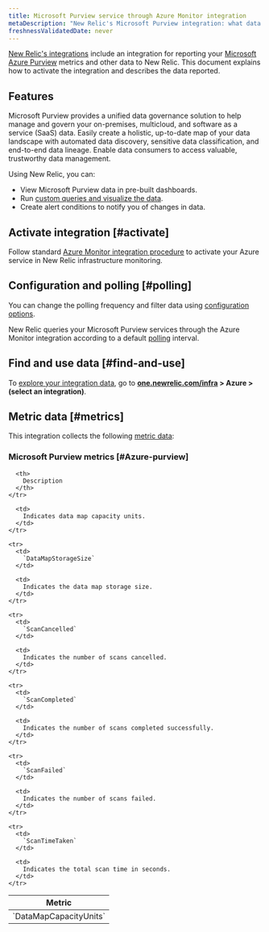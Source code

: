```yaml
---
title: Microsoft Purview service through Azure Monitor integration
metaDescription: "New Relic's Microsoft Purview integration: what data it reports and how to enable it."
freshnessValidatedDate: never
---
```


[New Relic's integrations](/docs/infrastructure/introduction-infra-monitoring) include an integration for reporting your [Microsoft Azure Purview](https://azure.microsoft.com/en-us/products/purview/) metrics and other data to New Relic. This document explains how to activate the integration and describes the data reported.

## Features

Microsoft Purview provides a unified data governance solution to help manage and govern your on-premises, multicloud, and software as a service (SaaS) data. Easily create a holistic, up-to-date map of your data landscape with automated data discovery, sensitive data classification, and end-to-end data lineage. Enable data consumers to access valuable, trustworthy data management.

Using New Relic, you can:

* View Microsoft Purview data in pre-built dashboards.
* Run [custom queries and visualize the data](/docs/infrastructure/integrations-getting-started/getting-started/use-integration-data-new-relic-insights).
* Create alert conditions to notify you of changes in data.

## Activate integration [#activate]

Follow standard [Azure Monitor integration procedure](/docs/infrastructure/microsoft-azure-integrations/azure-integrations-list/azure-monitor) to activate your Azure service in New Relic infrastructure monitoring.

## Configuration and polling [#polling]

You can change the polling frequency and filter data using [configuration options](/docs/infrastructure/microsoft-azure-integrations/azure-integrations-list/azure-monitor/#settings).

New Relic queries your Microsoft Purview services through the Azure Monitor integration according to a default [polling](/docs/infrastructure/microsoft-azure-integrations/azure-integrations-list/azure-monitor/#settings) interval.

## Find and use data [#find-and-use]

To [explore your integration data](/docs/infrastructure/integrations/find-use-infrastructure-integration-data), go to <DNT>**[one.newrelic.com/infra](https://one.newrelic.com/infra) > Azure > (select an integration)**</DNT>.

## Metric data [#metrics]

This integration collects the following [metric data](/docs/infrastructure/integrations-getting-started/getting-started/understand-integration-data-data-types#metric):

### Microsoft Purview metrics [#Azure-purview]

<table>
  <thead>
    <tr>
      <th style={{ width: "300px" }}>
        Metric
      </th>

      <th>
        Description
      </th>
    </tr>
  </thead>

  <tbody>
    <tr>
      <td>
        `DataMapCapacityUnits`
      </td>

      <td>
        Indicates data map capacity units.
      </td>
    </tr>

    <tr>
      <td>
        `DataMapStorageSize`
      </td>

      <td>
        Indicates the data map storage size.
      </td>
    </tr>

    <tr>
      <td>
        `ScanCancelled`
      </td>

      <td>
        Indicates the number of scans cancelled.
      </td>
    </tr>

    <tr>
      <td>
        `ScanCompleted`
      </td>

      <td>
        Indicates the number of scans completed successfully.
      </td>
    </tr>

    <tr>
      <td>
        `ScanFailed`
      </td>

      <td>
        Indicates the number of scans failed.
      </td>
    </tr>

    <tr>
      <td>
        `ScanTimeTaken`
      </td>

      <td>
        Indicates the total scan time in seconds.
      </td>
    </tr>
  </tbody>
</table>
